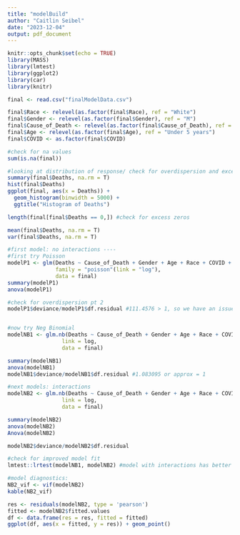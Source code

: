 ```yaml
---
title: "modelBuild"
author: "Caitlin Seibel"
date: "2023-12-04"
output: pdf_document
---
```


```r
knitr::opts_chunk$set(echo = TRUE)
library(MASS)
library(lmtest)
library(ggplot2)
library(car)
library(knitr)
```


```r
final <- read.csv("finalModelData.csv")

final$Race <- relevel(as.factor(final$Race), ref = "White")
final$Gender <- relevel(as.factor(final$Gender), ref = "M")
final$Cause_of_Death <- relevel(as.factor(final$Cause_of_Death), ref = "All other non-drug and non-alcohol causes")
final$Age <- relevel(as.factor(final$Age), ref = "Under 5 years")
final$COVID <- as.factor(final$COVID)

```


```r
#check for na values
sum(is.na(final))

#looking at distribution of response/ check for overdispersion and excess zeros
summary(final$Deaths, na.rm = T)
hist(final$Deaths)
ggplot(final, aes(x = Deaths)) + 
  geom_histogram(binwidth = 5000) +
  ggtitle("Histogram of Deaths")

length(final[final$Deaths == 0,]) #check for excess zeros

mean(final$Deaths, na.rm = T)
var(final$Deaths, na.rm = T)

```
```r
#first model: no interactions ----
#first try Poisson
modelP1 <- glm(Deaths ~ Cause_of_Death + Gender + Age + Race + COVID + offset(log(Population)),
               family = "poisson"(link = "log"),
               data = final)
summary(modelP1)
anova(modelP1)

#check for overdispersion pt 2
modelP1$deviance/modelP1$df.residual #111.4576 > 1, so we have an issue with overdispersion


#now try Neg Binomial
modelNB1 <- glm.nb(Deaths ~ Cause_of_Death + Gender + Age + Race + COVID + offset(log(Population)), 
                 link = log,
                 data = final)

summary(modelNB1)
anova(modelNB1)
modelNB1$deviance/modelNB1$df.residual #1.083095 or approx = 1

```
```r
#next models: interactions
modelNB2 <- glm.nb(Deaths ~ Cause_of_Death + Gender + Age + Race + COVID + Cause_of_Death:COVID + offset(log(Population)), 
                 link = log,
                 data = final)

summary(modelNB2)
anova(modelNB2)
Anova(modelNB2)

modelNB2$deviance/modelNB2$df.residual

#check for improved model fit
lmtest::lrtest(modelNB1, modelNB2) #model with interactions has better fit

#model diagnostics:
NB2_vif <- vif(modelNB2)
kable(NB2_vif)

res <- residuals(modelNB2, type = 'pearson')
fitted <- modelNB2$fitted.values
df <- data.frame(res = res, fitted = fitted)
ggplot(df, aes(x = fitted, y = res)) + geom_point()

```

